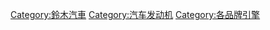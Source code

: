 
[[Category:鈴木汽車|Category:鈴木汽車]]
[[Category:汽车发动机|Category:汽车发动机]]
[[Category:各品牌引擎|Category:各品牌引擎]]